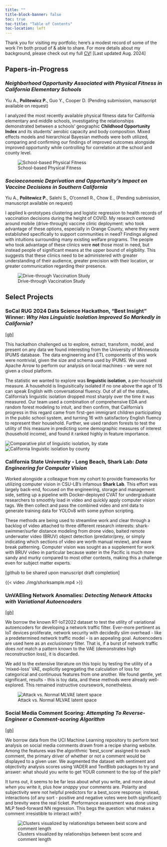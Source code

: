 ```yaml
---
title: ""
title-block-banner: false
toc: true
toc-title: "Table of Contents"
toc-location: left
---
```


Thank you for visiting my portfolio; here's a modest record of some of the work I'm both proud of & able to share. For more details about my background, please check out my full [CV](https://pjamespz.github.io/PeytonPolitewicz_CV.pdf)! [Last updated Aug. 2024]

## Papers-in-Progress

### *Neighborhood Opportunity Associated with Physical Fitness in California Elementary Schools*

Yiu A., **Politewicz P.**, Guo Y., Cooper D. (Pending submission, manuscript available on request)

I analyzed the most recently available physical fitness data for California elementary and middle schools, investigating the relationships demonstrated between a schools' geographic **Childhood Opportunity Index** and its students' aerobic capacity and body composition. Mixed effects models and hierarchical Bayesian methods were both utilized, comparing and confirming our findings of improved outcomes alongside improved opportunity while controlling for correlation at the school and county level.

![School-based Physical Fitness](./img/SBPF.png)

### *Socioeconomic Deprivation and Opportunity’s Impact on Vaccine Decisions in Southern California*

Yiu A., **Politewicz P.**, Salehi S., O’connell R., Chow E., (Pending submission, manuscript available on request)

I applied k-prototypes clustering and logistic regression to health records of vaccination decisions during the height of COVID. My research centered around mobile (drive-through) vaccine clinic deployment: who took advantage of these options, especially in Orange County, where they were established specifically to support communities in need? Findings aligned with intuitions surrounding many existing welfare programs. The people who took advantage of these clinics were **not** those most in need, but instead people of significant means at the upper bound of eligibility. This suggests that these clinics need to be administered with greater understanding of their audience, greater precision with their location, or greater communication regarding their presence.

![Drive-through Vaccination Study](./img/DTVS.png)

## Select Projects

### SoCal RUG 2024 Data Science Hackathon, "Best Insight" Winner: *Why Has Linguistic Isolation Improved So Markedly in California?* 
[\[gh\]](https://github.com/pjamespz/socalRUG-Hackathon-2024/tree/main)

This hackathon challenged us to explore, extract, transform, model, and present on any data we found interesting from the University of Minnesota IPUMS database. The data engineering and ETL components of this work were nontrivial, given the size and schema used by IPUMS. We used Apache Arrow to perform our analysis on local machines - we were not given a cloud platform.

The statistic we wanted to explore was **linguistic isolation**, a per-household measure. A household is linguisitically isolated if no one above the age of 15 can speak English with conversational fluency. Out of all of the states, California's linguistic isolation dropped most sharply over the time it was measured. Our team used a combination of comprehensive EDA and random forest modeling to intuit, and then confirm, that California's progress in this regard came from first-gen immigrant children participating in the public school system, and turning 16 with satisfactory English fluency to represent their household. Further, we used random forests to test the utility of this measure in predicting some demographic measures of interest (household income), and found it ranked highly in feature importance.

![Comparative plot of linguistic isolation, by state](./img/hackathon2.png) ![California linguistic isolation by county](./img/hackathon.png)

### California State University - Long Beach, Shark Lab: *Data Engineering for Computer Vision*

Worked alongside a colleague from my cohort to provide frameworks for utilizing computer vision in CSU-LB's infamous **Shark Lab**. This effort was largely back-end, focused on the engineering, storage and management side, setting up a pipeline with Docker-deployed CVAT for undergraduate researchers to smoothly load in video and quickly apply computer vision tags. We then collect and pass the combined video and xml data to generate training data for YOLOv8 with some python scripting.

These methods are being used to streamline work and clear through a backlog of video attached to three different research interests: shark-swimmer/surfer distance modeling from drone video, baited remote underwater video (BRUV) object detection (predator/prey, or simply indicating which sections of video are worth manual review), and wave break patterning. Computer vision was sought as a supplement for work with BRUV video in particular because water in the Pacific is much more sandy and murky compared to most other contexts, making this a challenge even for subject matter experts.

\[github to be shared upon manuscript draft completion\]

{{< video ./img/shorksample.mp4 >}}

### UnVAEling Network Anomalies: *Detecting Network Attacks with Variational Autoencoders* 
[\[gh\]](https://github.com/connormcmanigal/IoT-IDS-VAE-Classification)

We borrow the known RT-IoT2022 dataset to test the utility of variational autoencoders for developing a network traffic filter. Ever-more pertinent as IoT devices proliferate, network security with decidedly slim overhead - like a predetermined network traffic model - is an appealing goal. Autoencoders are used here as an *exclusionary* filter. That is, if a burst of network traffic does *not* match a pattern known to the VAE (demonstrates high reconstruction loss), it is discarded.

We add to the extensive literature on this topic by testing the utility of a 'mixed-loss' VAE, explicitly segregating the calculation of loss for categorical and continuous features from one another. We found gentle, yet significant, results - this is toy data, and these methods were already well-explored. This remained instructive coursework, nonetheless.

![Attack vs. Normal MLVAE latent space](./img/VAE.png)

### Social Media Comment Scoring: *Attempting To Reverse-Engineer a Comment-scoring Algorithm* 
[\[gh\]](https://github.com/connormcmanigal/IoT-IDS-VAE-Classification)

We borrow data from the UCI Machine Learning repository to perform text analysis on social media comments drawn from a recipe sharing website. Among the features was the algorithmic 'best_score' assigned to each comment, the primary driver of whether or not a comment would be displayed to a given user. We augmented the dataset with sentiment and objectivity analysis scores using VADER and TextBlob packages to try and answer: what should you write to get YOUR comment to the top of the pile?

It turns out, it seems to be far less about *what* you write, and more about *when* you write it, plus *how snappy* your comments are. Polarity and subjectivity were not helpful predictors for a best_score response; instead, interactions (of any sort - positive and negative votes were both significant) and brevity were the real ticket. Performance assessment was done using MLP feed-forward NN regression. This begs the question: what makes a comment irresistible to interact with?

![Clusters visualized by relationships between best score and comment length](./img/senti.png)
